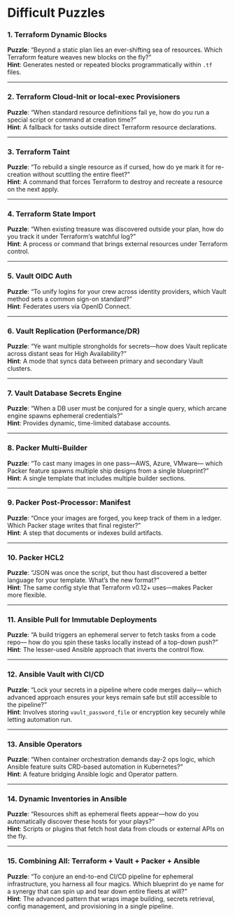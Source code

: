 # Difficult Puzzles
### 1. Terraform Dynamic Blocks
**Puzzle**: “Beyond a static plan lies an ever-shifting sea of resources. Which Terraform feature weaves new blocks on the fly?”  
**Hint**: Generates nested or repeated blocks programmatically within `.tf` files.

---

### 2. Terraform Cloud-Init or local-exec Provisioners
**Puzzle**: “When standard resource definitions fail ye, how do you run a special script or command at creation time?”  
**Hint**: A fallback for tasks outside direct Terraform resource declarations.

---

### 3. Terraform Taint
**Puzzle**: “To rebuild a single resource as if cursed, how do ye mark it for re-creation without scuttling the entire fleet?”  
**Hint**: A command that forces Terraform to destroy and recreate a resource on the next apply.

---

### 4. Terraform State Import
**Puzzle**: “When existing treasure was discovered outside your plan, how do you track it under Terraform’s watchful log?”  
**Hint**: A process or command that brings external resources under Terraform control.

---

### 5. Vault OIDC Auth
**Puzzle**: “To unify logins for your crew across identity providers, which Vault method sets a common sign-on standard?”  
**Hint**: Federates users via OpenID Connect.

---

### 6. Vault Replication (Performance/DR)
**Puzzle**: “Ye want multiple strongholds for secrets—how does Vault replicate across distant seas for High Availability?”  
**Hint**: A mode that syncs data between primary and secondary Vault clusters.

---

### 7. Vault Database Secrets Engine
**Puzzle**: “When a DB user must be conjured for a single query, which arcane engine spawns ephemeral credentials?”  
**Hint**: Provides dynamic, time-limited database accounts.

---

### 8. Packer Multi-Builder
**Puzzle**: “To cast many images in one pass—AWS, Azure, VMware— which Packer feature spawns multiple ship designs from a single blueprint?”  
**Hint**: A single template that includes multiple builder sections.

---

### 9. Packer Post-Processor: Manifest
**Puzzle**: “Once your images are forged, you keep track of them in a ledger. Which Packer stage writes that final register?”  
**Hint**: A step that documents or indexes build artifacts.

---

### 10. Packer HCL2
**Puzzle**: “JSON was once the script, but thou hast discovered a better language for your template. What’s the new format?”  
**Hint**: The same config style that Terraform v0.12+ uses—makes Packer more flexible.

---

### 11. Ansible Pull for Immutable Deployments
**Puzzle**: “A build triggers an ephemeral server to fetch tasks from a code repo— how do you spin these tasks locally instead of a top-down push?”  
**Hint**: The lesser-used Ansible approach that inverts the control flow.

---

### 12. Ansible Vault with CI/CD
**Puzzle**: “Lock your secrets in a pipeline where code merges daily— which advanced approach ensures your keys remain safe but still accessible to the pipeline?”  
**Hint**: Involves storing `vault_password_file` or encryption key securely while letting automation run.

---

### 13. Ansible Operators
**Puzzle**: “When container orchestration demands day-2 ops logic, which Ansible feature suits CRD-based automation in Kubernetes?”  
**Hint**: A feature bridging Ansible logic and Operator pattern.

---

### 14. Dynamic Inventories in Ansible
**Puzzle**: “Resources shift as ephemeral fleets appear—how do you automatically discover these hosts for your plays?”  
**Hint**: Scripts or plugins that fetch host data from clouds or external APIs on the fly.

---

### 15. Combining All: Terraform + Vault + Packer + Ansible
**Puzzle**: “To conjure an end-to-end CI/CD pipeline for ephemeral infrastructure, you harness all four magics. Which blueprint do ye name for a synergy that can spin up and tear down entire fleets at will?”  
**Hint**: The advanced pattern that wraps image building, secrets retrieval, config management, and provisioning in a single pipeline.

